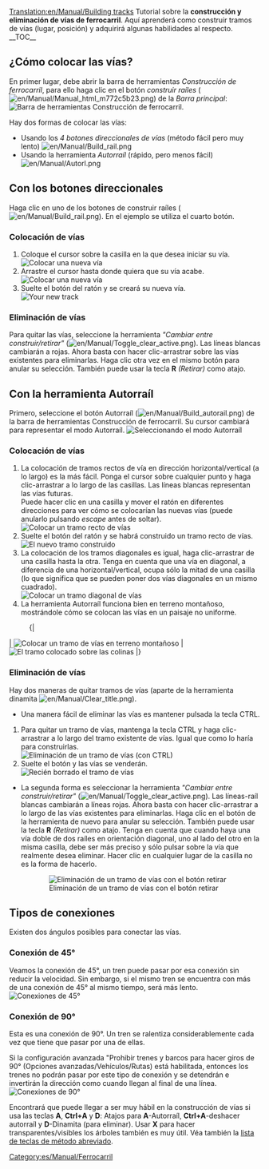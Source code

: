 [[Translation:en/Manual/Building tracks]]
{{es/Manual/Tutorial/Tutorial}}
<!-- for search bot mainly (para el robot de búsqueda sobre todo) -->
Tutorial sobre la '''construcción y eliminación de vías de ferrocarril'''. Aquí aprenderá como construir tramos de vías (lugar, posición) y adquirirá algunas habilidades al respecto.
__TOC__
==¿Cómo colocar las vías?==
En primer lugar, debe abrir la barra de herramientas ''Construcción de ferrocarril'', para ello haga clic en el botón ''construir raíles'' ([[File:en/Manual/Manual html m772c5b23.png]]) de la ''Barra principal'':
[[File:es/Manual/Railroad Construction.png|none|frame|Barra de herramientas Construcción de ferrocarril.]]

Hay dos formas de colocar las vías:
*Usando los ''4 botones direccionales de vías'' (método fácil pero muy lento) [[File:en/Manual/Build rail.png]]
*Usando la herramienta ''Autorraíl'' (rápido, pero menos fácil) [[File:en/Manual/Autorl.png]]

== Con los botones direccionales ==
Haga clic en uno de los botones de construir raíles ([[File:en/Manual/Build rail.png]]). En el ejemplo se utiliza el cuarto botón.

=== Colocación de vías ===
#Coloque el cursor sobre la casilla en la que desea iniciar su vía.<br/>[[File:es/Manual/Laying track 1.png|none|frame|Colocar una nueva vía]]
#Arrastre el cursor hasta donde quiera que su vía acabe.<br/>[[File:es/Manual/Laying track 2.png|none|frame|Colocar una nueva vía]]
#Suelte el botón del ratón y se creará su nueva vía.<br/>[[File:es/Manual/Laying track 3.png|none|frame|Your new track]]

=== Eliminación de vías ===
Para quitar las vías, seleccione la herramienta ''"Cambiar entre construir/retirar"'' ([[File:en/Manual/Toggle clear active.png]]). Las líneas blancas cambiarán a rojas. Ahora basta con hacer clic-arrastrar sobre las vías existentes para eliminarlas. Haga clic otra vez en el mismo botón para anular su selección. También puede usar la tecla '''R''' ''(Retirar)'' como atajo.

== Con la herramienta Autorraíl ==
Primero, seleccione el botón Autorraíl ([[File:en/Manual/Build autorail.png]]) de la barra de herramientas Construcción de ferrocarril. Su cursor cambiará para representar el modo Autorraíl.
[[File:es/Manual/AutorailTut1.png|none|frame|Seleccionando el modo Autorraíl]]

=== Colocación de vías ===
#La colocación de tramos rectos de vía en dirección horizontal/vertical (a lo largo) es la más fácil. Ponga el cursor sobre cualquier punto y haga clic-arrastrar a lo largo de las casillas. Las líneas blancas representan las vías futuras.<br/>Puede hacer clic en una casilla y mover el ratón en diferentes direcciones para ver cómo se colocarían las nuevas vías (puede anularlo pulsando ''escape'' antes de soltar).<br/>[[File:en/Manual/AutorailTut2.png|none|frame|Colocar un tramo recto de vías]]
#Suelte el botón del ratón y se habrá construido un tramo recto de vías.<br/>[[File:en/Manual/AutorailTut3.png|none|frame|El nuevo tramo construido]]
#La colocación de los tramos diagonales es igual, haga clic-arrastrar de una casilla hasta la otra. Tenga en cuenta que una vía en diagonal, a diferencia de una horizontal/vertical, ocupa sólo la mitad de una casilla (lo que significa que se pueden poner dos vías diagonales en un mismo cuadrado).<br/>[[File:en/Manual/AutorailTut4.png|none|frame|Colocar un tramo diagonal de vías]]
#La herramienta Autorraíl funciona bien en terreno montañoso, mostrándole cómo se colocan las vías en un paisaje no uniforme.
:{|
| [[File:en/Manual/AutorailTut5.png|none|frame|Colocar un tramo de vías en terreno montañoso]]
| [[File:en/Manual/AutorailTut6.png|none|frame|El tramo colocado sobre las colinas]]
|}
=== Eliminación de vías ===
Hay dos maneras de quitar tramos de vías (aparte de la herramienta dinamita [[File:en/Manual/Clear title.png]]).

*Una manera fácil de eliminar las vías es mantener pulsada la tecla CTRL.
#Para quitar un tramo de vías, mantenga la tecla CTRL y haga clic-arrastrar a lo largo del tramo existente de vías. Igual que como lo haría para construirlas.<br/>[[File:en/Manual/AutorailTut7.png|none|frame|Eliminación de un tramo de vías (con CTRL)]]
#Suelte el botón y las vías se venderán.<br/>[[File:en/Manual/AutorailTut8.png|none|frame|Recién borrado el tramo de vías]]

*La segunda forma es seleccionar la herramienta ''"Cambiar entre construir/retirar"'' ([[File:en/Manual/Toggle clear active.png]]). Las líneas-raíl blancas cambiarán a líneas rojas. Ahora basta con hacer clic-arrastrar a lo largo de las vías existentes para eliminarlas. Haga clic en el botón de la herramienta de nuevo para anular su selección. También puede usar la tecla '''R''' ''(Retirar)'' como atajo. Tenga en cuenta que cuando haya una vía doble de dos raíles en orientación diagonal, uno al lado del otro en la misma casilla, debe ser más preciso y sólo pulsar sobre la vía que realmente desea eliminar. Hacer clic en cualquier lugar de la casilla no es la forma de hacerlo.
:[[File:en/Manual/AutorailTut11.png|none|frame|Eliminación de un tramo de vías con el botón retirar]]

== Tipos de conexiones ==
Existen dos ángulos posibles para conectar las vías.

===Conexión de 45°=== 
Veamos la conexión de 45°, un tren puede pasar por esa conexión sin reducir la velocidad. Sin embargo, si el mismo tren se encuentra con más de una conexión de 45° al mismo tiempo, será más lento.
[[File:en/Manual/AutorailTut9.png|frame|none|Conexiones de 45°]]

===Conexión de 90°===
Esta es una conexión de 90°. Un tren se ralentiza considerablemente cada vez que tiene que pasar por una de ellas.

Si la configuración avanzada "Prohibir trenes y barcos para hacer giros de 90° (Opciones avanzadas/Vehículos/Rutas) está habilitada, entonces los trenes no podrán pasar por este tipo de conexión y se detendrán e invertirán la dirección como cuando llegan al final de una línea.
[[File:en/Manual/AutorailTut10.png|frame|none|Conexiones de 90°]]

Encontrará que puede llegar a ser muy hábil en la construcción de vías si usa las teclas '''A''', '''Ctrl+A''' y '''D''': Atajos para '''A'''-Autorraíl, '''Ctrl+A'''-deshacer autorraíl y '''D'''-Dinamita (para eliminar). Usar '''X''' para hacer transparentes/visibles los árboles también es muy útil. Véa también la [[es/Manual/Teclas de método abreviado|lista de teclas de método abreviado]].

[[Category:es/Manual/Ferrocarril]]